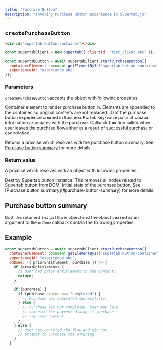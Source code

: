 ```yaml
---
title: "Purchase Button"
description: "Invoking Purchase Button experience in Supertab.js"
---
```



## `createPurchaseButton`

```html
<div id="supertab-button-container"></div>
```

```javascript
const supertabClient = new Supertab({ clientId: "test_client.abc" });

const supertabButton = await supertabClient.startPurchaseButton({
  containerElement: document.getElementById("supertab-button-container"),
  experienceId: "experience.abc"
});
```

### Parameters

`createPurchaseButton` accepts the object with following properties:

<ParamField path="containerElement" type="Element" required>
  Container element to render purchase button in. Elements are appended to the
  container, so original contents are not replaced.
</ParamField>

<ParamField path="experienceId" type="string" required>
  ID of the purchase button experience created in Business Portal.
</ParamField>

<ParamField path="purchaseMetadata" type="object">
  Key-value pairs of custom information associated with the purchase.
</ParamField>

<ParamField path="onDone" type="function">
  Callback function called when user leaves the purchase flow either as a result of successful purchase or cancellation.

  Returns a promise which resolves with the purchase button summary. See [Purchase button summary](#purchase-button-summary) for more details.
</ParamField>

### Return value

A promise which resolves with an object with following properties:

<ResponseField name="destroy" type="function">
  Destroy Supertab button instance. This removes all nodes related to Supertab
  button from DOM.
</ResponseField>

<ResponseField name="initialState" type="object">
  Initial state of the purchase button. See [Purchase button summary](#purchase-button-summary) for more details.
</ResponseField>

## Purchase button summary

Both the returned `initialState` object and the object passed as an argument to the `onDone` callback contain the following properties:

<ExperienceStateSummary />

## Example

```javascript Example
const supertabButton = await supertabClient.startPurchaseButton({
  containerElement: document.getElementById("supertab-button-container"),
  experienceId: "experience.abc",
  onDone: ({ priorEntitlement, purchase }) => {
    if (priorEntitlement) {
      // User has prior entitlement to the content.
      return;
    }

    if (purchase) {
      if (purchase.status === "completed") {
        // Purchase was completed successfully.
      } else {
        // Purchase was not completed. User may have
        // canceled the payment dialog if purchase
        // required payment.
      }
    } else {
      // User has canceled the flow and did not
      // attempt to purchase the offering.
    }
  }
  ```
